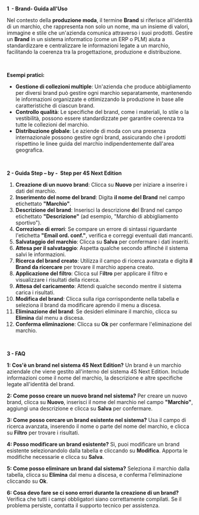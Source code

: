 **1  - Brand- Guida all'Uso**

Nel contesto della **produzione moda**, il termine **Brand** si riferisce all'identità di un marchio, che rappresenta non solo un nome, ma un insieme di valori, immagine e stile che un'azienda comunica attraverso i suoi prodotti. Gestire un **Brand** in un sistema informatico (come un ERP o PLM) aiuta a standardizzare e centralizzare le informazioni legate a un marchio, facilitando la coerenza tra la progettazione, produzione e distribuzione.

 

**Esempi pratici:**

* **Gestione di collezioni multiple**: Un'azienda che produce abbigliamento per diversi brand può gestire ogni marchio separatamente, mantenendo le informazioni organizzate e ottimizzando la produzione in base alle caratteristiche di ciascun brand.
* **Controllo qualità**: Le specifiche del brand, come i materiali, lo stile o la vestibilità, possono essere standardizzate per garantire coerenza tra tutte le collezioni del marchio.
* **Distribuzione globale**: Le aziende di moda con una presenza internazionale possono gestire ogni brand, assicurando che i prodotti rispettino le linee guida del marchio indipendentemente dall'area geografica.

 

**2 - Guida Step – by -  Step per 4S Next Edition**

1. **Creazione di un nuovo brand**: Clicca su **Nuovo** per iniziare a inserire i dati del marchio.
2. **Inserimento del nome del brand**: Digita **il nome del Brand** nel campo etichettato **"Marchio"**.
3. **Descrizione del brand**: Inserisci la descrizione **d**el Brand nel campo etichettato **"Descrizione"** (ad esempio, "Marchio di abbigliamento sportivo").
4. **Correzione di errori**: Se compare un errore di sintassi riguardante l'etichetta **"Email ord. conf."**, verifica e correggi eventuali dati mancanti.
5. **Salvataggio del marchio**: Clicca su **Salva** per confermare i dati inseriti.
6. **Attesa per il salvataggio**: Aspetta qualche secondo affinché il sistema salvi le informazioni.
7. **Ricerca del brand creato**: Utilizza il campo di ricerca avanzata e digita **il Brand da ricercare** per trovare il marchio appena creato.
8. **Applicazione del filtro**: Clicca sul F**iltro** per applicare il filtro e visualizzare i risultati della ricerca.
9. **Attesa del caricamento**: Attendi qualche secondo mentre il sistema carica i risultati.
10. **Modifica del brand**: Clicca sulla riga corrispondente nella tabella e seleziona il brand da modificare aprendo il menu a discesa.
11. **Eliminazione del brand**: Se desideri eliminare il marchio, clicca su **Elimina** dal menu a discesa.
12. **Conferma eliminazione**: Clicca su **Ok** per confermare l'eliminazione del marchio.

 

**3 - FAQ**

**1: Cos'è un brand nel sistema 4S Next Edition?** Un brand è un marchio aziendale che viene gestito all'interno del sistema 4S Next Edition. Include informazioni come il nome del marchio, la descrizione e altre specifiche legate all'identità del brand.

**2: Come posso creare un nuovo brand nel sistema?** Per creare un nuovo brand, clicca su **Nuovo**, inserisci il nome del marchio nel campo **"Marchio"**, aggiungi una descrizione e clicca su **Salva** per confermare.

**3: Come posso cercare un brand esistente nel sistema?** Usa il campo di ricerca avanzata, inserendo il nome o parte del nome del marchio, e clicca su **Filtro** per trovare i risultati.

**4: Posso modificare un brand esistente?** Sì, puoi modificare un brand esistente selezionandolo dalla tabella e cliccando su **Modifica**. Apporta le modifiche necessarie e clicca su **Salva**.

**5: Come posso eliminare un brand dal sistema?** Seleziona il marchio dalla tabella, clicca su **Elimina** dal menu a discesa, e conferma l'eliminazione cliccando su **Ok**.

**6: Cosa devo fare se ci sono errori durante la creazione di un brand?** Verifica che tutti i campi obbligatori siano correttamente compilati. Se il problema persiste, contatta il supporto tecnico per assistenza.